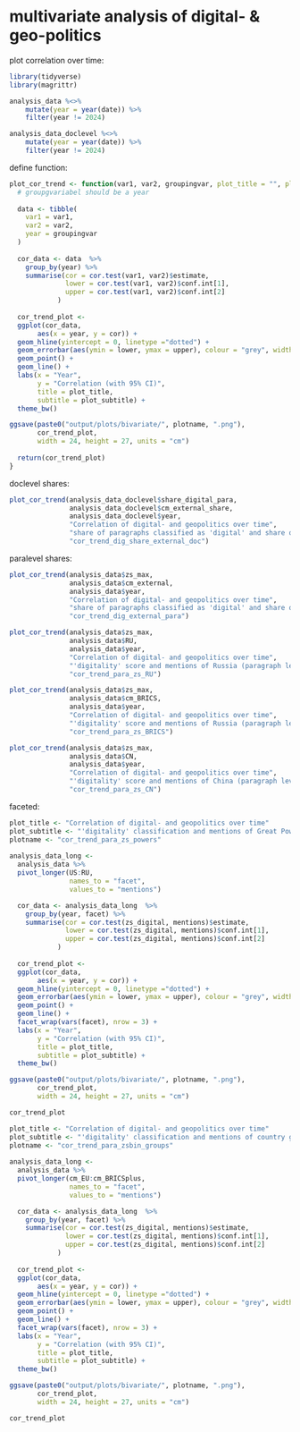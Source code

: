 # multivariate analysis of digital- & geo-politics 

plot correlation over time: 

```r
library(tidyverse)
library(magrittr)

analysis_data %<>%
    mutate(year = year(date)) %>%
    filter(year != 2024)

analysis_data_doclevel %<>%
    mutate(year = year(date)) %>%
    filter(year != 2024)
```



define function: 

```r
plot_cor_trend <- function(var1, var2, groupingvar, plot_title = "", plot_subtitle = "", plotname = "cor_trend"){
  # groupgvariabel should be a year
  
  data <- tibble(
    var1 = var1,
    var2 = var2,
    year = groupingvar
  )
    
  cor_data <- data  %>%
    group_by(year) %>%
    summarise(cor = cor.test(var1, var2)$estimate,
              lower = cor.test(var1, var2)$conf.int[1],
              upper = cor.test(var1, var2)$conf.int[2]
            )
  
  cor_trend_plot <- 
  ggplot(cor_data, 
       aes(x = year, y = cor)) +
  geom_hline(yintercept = 0, linetype ="dotted") +
  geom_errorbar(aes(ymin = lower, ymax = upper), colour = "grey", width = 0.2) +
  geom_point() +
  geom_line() +
  labs(x = "Year",
       y = "Correlation (with 95% CI)",
       title = plot_title,
       subtitle = plot_subtitle) +
  theme_bw()

ggsave(paste0("output/plots/bivariate/", plotname, ".png"),
       cor_trend_plot,
       width = 24, height = 27, units = "cm")
  
  return(cor_trend_plot)
}
```

doclevel shares:

```r
plot_cor_trend(analysis_data_doclevel$share_digital_para, 
               analysis_data_doclevel$cm_external_share, 
               analysis_data_doclevel$year,
               "Correlation of digital- and geopolitics over time",
               "share of paragraphs classified as 'digital' and share of non-EU states mentioned (document level)",
               "cor_trend_dig_share_external_doc")
```


paralevel shares:

```r
plot_cor_trend(analysis_data$zs_max, 
               analysis_data$cm_external, 
               analysis_data$year,
               "Correlation of digital- and geopolitics over time",
               "share of paragraphs classified as 'digital' and share of non-EU states mentioned (paragraph level)",
               "cor_trend_dig_external_para")
```


```r
plot_cor_trend(analysis_data$zs_max, 
               analysis_data$RU, 
               analysis_data$year,
               "Correlation of digital- and geopolitics over time",
               "'digitality' score and mentions of Russia (paragraph level)",
               "cor_trend_para_zs_RU")
```
```r
plot_cor_trend(analysis_data$zs_max, 
               analysis_data$cm_BRICS, 
               analysis_data$year,
               "Correlation of digital- and geopolitics over time",
               "'digitality' score and mentions of Russia (paragraph level)",
               "cor_trend_para_zs_BRICS")
```

```r
plot_cor_trend(analysis_data$zs_max, 
               analysis_data$CN, 
               analysis_data$year,
               "Correlation of digital- and geopolitics over time",
               "'digitality' score and mentions of China (paragraph level)",
               "cor_trend_para_zs_CN")
```
faceted:

```r
plot_title <- "Correlation of digital- and geopolitics over time"
plot_subtitle <- "'digitality' classification and mentions of Great Powers (paragraph level)"
plotname <- "cor_trend_para_zs_powers"
  
analysis_data_long <- 
  analysis_data %>% 
  pivot_longer(US:RU, 
               names_to = "facet",
               values_to = "mentions")

  cor_data <- analysis_data_long  %>%
    group_by(year, facet) %>%
    summarise(cor = cor.test(zs_digital, mentions)$estimate,
              lower = cor.test(zs_digital, mentions)$conf.int[1],
              upper = cor.test(zs_digital, mentions)$conf.int[2]
            )
  
  cor_trend_plot <- 
  ggplot(cor_data, 
       aes(x = year, y = cor)) +
  geom_hline(yintercept = 0, linetype ="dotted") +
  geom_errorbar(aes(ymin = lower, ymax = upper), colour = "grey", width = 0.2) +
  geom_point() +
  geom_line() +
  facet_wrap(vars(facet), nrow = 3) +
  labs(x = "Year",
       y = "Correlation (with 95% CI)",
       title = plot_title,
       subtitle = plot_subtitle) +
  theme_bw()

ggsave(paste0("output/plots/bivariate/", plotname, ".png"),
       cor_trend_plot,
       width = 24, height = 27, units = "cm")

cor_trend_plot
```
```r
plot_title <- "Correlation of digital- and geopolitics over time"
plot_subtitle <- "'digitality' classification and mentions of country groups (paragraph level)"
plotname <- "cor_trend_para_zsbin_groups"
  
analysis_data_long <- 
  analysis_data %>% 
  pivot_longer(cm_EU:cm_BRICSplus, 
               names_to = "facet",
               values_to = "mentions")

  cor_data <- analysis_data_long  %>%
    group_by(year, facet) %>%
    summarise(cor = cor.test(zs_digital, mentions)$estimate,
              lower = cor.test(zs_digital, mentions)$conf.int[1],
              upper = cor.test(zs_digital, mentions)$conf.int[2]
            )
  
  cor_trend_plot <- 
  ggplot(cor_data, 
       aes(x = year, y = cor)) +
  geom_hline(yintercept = 0, linetype ="dotted") +
  geom_errorbar(aes(ymin = lower, ymax = upper), colour = "grey", width = 0.2) +
  geom_point() +
  geom_line() +
  facet_wrap(vars(facet), nrow = 3) +
  labs(x = "Year",
       y = "Correlation (with 95% CI)",
       title = plot_title,
       subtitle = plot_subtitle) +
  theme_bw()

ggsave(paste0("output/plots/bivariate/", plotname, ".png"),
       cor_trend_plot,
       width = 24, height = 27, units = "cm")

cor_trend_plot
```
